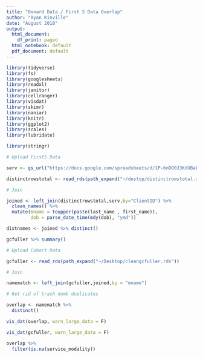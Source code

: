 ```yaml
---
title: "Oxnard Data / First 5 Data Overlap"
author: "Ryan Kinville"
date: "August 2018"
output:
  html_document:
    df_print: paged
  html_notebook: default
  pdf_document: default
---
```


```r

library(tidyverse)
library(fs)
library(googlesheets)
library(readxl)
library(janitor)
library(cellranger)
library(visdat)
library(skimr)
library(naniar)
library(knitr)
library(ggplot2)
library(scales)
library(lubridate)

library(stringr)

```

```r

# Upload First5 Data

serv <- gs_url("https://docs.google.com/spreadsheets/d/1P-6nDO0J3KdUBaF1MzWv5rtIIn5WAUwCWZoUHKn-Qxs/edit#gid=1694710406") %>% gs_read(., range = cell_cols(1:5))

distinctrowstotal <- read_rds(path_expand("~/destop/distinctrowstotal.rds")) # Doesn't work for some reason. I open manually.

# Join

joined <- left_join(distinctrowstotal,serv,by="ClientID") %>% 
  clean_names() %>% 
  mutate(mname = toupper(paste(last_name , first_name)),
         dob = parse_date_time(mdy(dob), "ymd"))

distnames <- joined %>% distinct()

gcfuller %>% summary()

# Upload Cohort Data

gcfuller <- read_rds(path_expand("~/Desktop/cleangcfuller.rds"))

# Join

namematch <- left_join(gcfuller,joined,by = "mname")

# Get rid of trash dumb duplicates

overlap <- namematch %>% 
  distinct()

vis_dat(overlap, warn_large_data = F)

vis_dat(gcfuller, warn_large_data = F)

overlap %>% 
  filter(is.na(service_modality))



```
